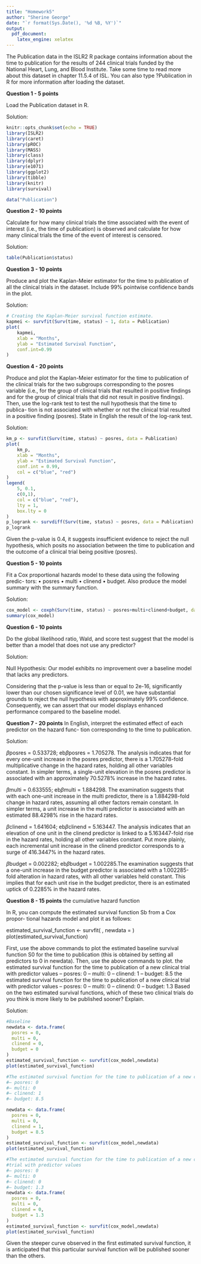 ---
title: "Homework5"
author: "Sherine George"
date: "`r format(Sys.Date(), '%d %B, %Y')`"
output: 
  pdf_document:
    latex_engine: xelatex
---

The Publication data in the ISLR2 R package contains information about the time to publication for the results of 244 clinical trials funded by the National Heart, Lung, and Blood Institute.
Take some time to read more about this dataset in chapter 11.5.4 of ISL. You can also type ?Publication in R for more information after loading the dataset.

**Question 1 - 5 points**

Load the Publication dataset in R.

Solution:

```{r Question1, include =FALSE}
knitr::opts_chunk$set(echo = TRUE)
library(ISLR2)
library(caret)
library(pROC)
library(MASS)
library(class)
library(dplyr)
library(e1071)
library(ggplot2)
library(tibble)
library(knitr)
library(survival)
```

```{r load-data, echo=TRUE, message=FALSE}
data("Publication")
```

**Question 2 - 10 points**

Calculate for how many clinical trials the time associated with the event of interest (i.e., the time of publication) is observed and calculate for how many clinical trials the time of the event of interest is censored.

Solution:

```{r Question2, echo=TRUE, message=FALSE}
table(Publication$status)
```

**Question 3 - 10 points**

Produce and plot the Kaplan-Meier estimator for the time to publication of all the clinical trials in the dataset. Include 99% pointwise confidence bands in the plot.

Solution:

```{r Question3, echo=TRUE, message=FALSE}
# Creating the Kaplan-Meier survival function estimate.
kapmei <- survfit(Surv(time, status) ~ 1, data = Publication)
plot(
    kapmei,
    xlab = "Months",
    ylab = "Estimated Survival Function",
    conf.int=0.99
)

```


**Question 4 - 20 points**

Produce and plot the Kaplan-Meier estimator for the time to publication of the clinical trials for the two subgroups corresponding to the posres variable (i.e., for the group of clinical trials that resulted in positive findings and for the group of clinical trials that did not result in positive findings).
Then, use the log-rank test to test the null hypothesis that the time to publica- tion is not associated with whether or not the clinical trial resulted in a positive finding (posres). State in English the result of the log-rank test.

Solution:

```{r Question4, echo=TRUE, message=FALSE}
km_p <- survfit(Surv(time, status) ~ posres, data = Publication)
plot(
    km_p,
    xlab = "Months",
    ylab = "Estimated Survival Function",
    conf.int = 0.99,
    col = c("blue", "red")
)
legend(
    5, 0.1,
    c(0,1),
    col = c("blue", "red"),
    lty = 1,
    box.lty = 0
)
p_logrank <- survdiff(Surv(time, status) ~ posres, data = Publication)
p_logrank
```

Given the p-value is 0.4, it suggests insufficient evidence to reject the null hypothesis, which posits no association between the time to publication and the outcome of a clinical trial being positive (posres).

**Question 5 - 10 points**

Fit a Cox proportional hazards model to these data using the following predic- tors:
• posres
• multi
• clinend
• budget.
Also produce the model summary with the summary function.

Solution:

```{r Question5, echo=TRUE, message=FALSE}
cox_model <- coxph(Surv(time, status) ~ posres+multi+clinend+budget, data = Publication)
summary(cox_model)
```

**Question 6 - 10 points**

Do the global likelihood ratio, Wald, and score test suggest that the model is better than a model that does not use any predictor?

Solution:

Null Hypothesis: Our model exhibits no improvement over a baseline model that lacks any predictors.

Considering that the p-value is less than or equal to 2e-16, significantly lower than our chosen significance level of 0.01, we have substantial grounds to reject the null hypothesis with approximately 99% confidence. Consequently, we can assert that our model displays enhanced performance compared to the baseline model.

**Question 7 - 20 points**
In English, interpret the estimated effect of each predictor on the hazard func- tion corresponding to the time to publication.

Solution:


$\beta$posres = 0.533728; eb$\beta$posres = 1.705278. The analysis indicates that for every one-unit increase in the posres predictor, there is a 1.705278-fold multiplicative change in the hazard rates, holding all other variables constant. In simpler terms, a single-unit elevation in the posres predictor is associated with an approximately 70.5278% increase in the hazard rates.


$\beta$multi = 0.633555; eb$\beta$multi = 1.884298.
The examination suggests that with each one-unit increase in the multi predictor, there is a 1.884298-fold change in hazard rates, assuming all other factors remain constant. In simpler terms, a unit increase in the multi predictor is associated with an estimated 88.4298% rise in the hazard rates.


$\beta$clinend = 1.641604; eb$\beta$clinend = 5.163447.
The analysis indicates that an elevation of one unit in the clinend predictor is linked to a 5.163447-fold rise in the hazard rates, holding all other variables constant. Put more plainly, each incremental unit increase in the clinend predictor corresponds to a surge of 416.3447% in the hazard rates.

$\beta$budget = 0.002282; eb$\beta$budget = 1.002285.The examination suggests that a one-unit increase in the budget predictor is associated with a 1.002285-fold alteration in hazard rates, with all other variables held constant. This implies that for each unit rise in the budget predictor, there is an estimated uptick of 0.2285% in the hazard rates.

**Question 8 - 15 points**
the cumulative hazard function

In R, you can compute the estimated survival function Sb from a Cox propor-
tional hazards model and plot it as follows:

estimated_survival_function <- survfit(
    <your_cox_model>,
    newdata = <dataframe of predictor values>
)
plot(estimated_survival_function)

First, use the above commands to plot the estimated baseline survival function S0 for the time to publication (this is obtained by setting all predictors to 0 in newdata). Then, use the above commands to plot.
the estimated survival function for the time to publication of a new clinical trial with predictor values
– posres: 0 – multi: 0
– clinend: 1 – budget: 8.5
the estimated survival function for the time to publication of a new clinical trial with predictor values
– posres: 0 – multi: 0
– clinend: 0 – budget: 1.3
Based on the two estimated survival functions, which of these two clinical trials do you think is more likely to be published sooner? Explain.

Solution:

```{r Question8a, echo=TRUE, message=FALSE}
#Baseline
newdata <- data.frame(
  posres = 0,
  multi = 0,
  clinend = 0,
  budget = 0
)
estimated_survival_function <- survfit(cox_model,newdata)
plot(estimated_survival_function)

```

```{r Question8b, echo=TRUE, message=FALSE}
#The estimated survival function for the time to publication of a new clinical trial with predictor values, 
#– posres: 0
#– multi: 0
#– clinend: 1
#– budget: 8.5

newdata <- data.frame(
  posres = 0,
  multi = 0,
  clinend = 1,
  budget = 8.5
)
estimated_survival_function <- survfit(cox_model,newdata)
plot(estimated_survival_function)
```

```{r Question8c, echo=TRUE, message=FALSE}
#The estimated survival function for the time to publication of a new clinical
#trial with predictor values
#– posres: 0
#– multi: 0
#– clinend: 0
#– budget: 1.3
newdata <- data.frame(
  posres = 0,
  multi = 0,
  clinend = 0,
  budget = 1.3
)
estimated_survival_function <- survfit(cox_model,newdata)
plot(estimated_survival_function)
```

Given the steeper curve observed in the first estimated survival function, it is anticipated that this particular survival function will be published sooner than the others.